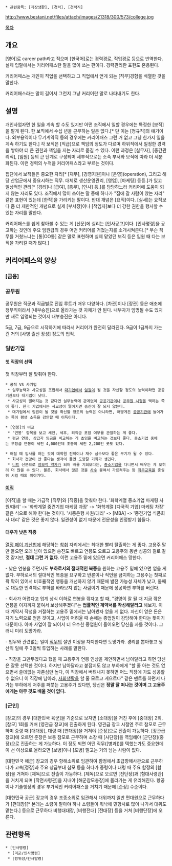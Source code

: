  * 관련항목: [직장생활], [경력], [경력직]

http://www.bestani.net/files/attach/images/21318/300/573/college.jpg

[[목차]]

== 개요 ==
[영어]로 career path라고 적으며 [한국어]로는 경력경로, 직업경로 등으로 번역한다. 실제 입말에서는 커리어패스란 말을 많이 쓰는 편이다. 경력관리란 표현도 혼용된다.

커리어패스는 개인이 직업을 선택하고 그 직업에서 얻게 되는 [직무]경험을 배열한 것을 말한다.

커리어패스라는 말이 길어서 그런지 그냥 커리어란 말로 나타내기도 한다.

== 설명 ==
개인사업자면 한 일을 계속 할 수도 있지만 어떤 조직에서 일할 경우에는 특정한 [보직]을 맡게 된다. 한 보직에서 수십 년을 근무하는 일은 없다.[* 단 이는 [정규직]의 얘기이다. 외부용역이나 무기계약직 등의 경우에는 커리어패스 그런 거 없고 그냥 한가지 일을 계속 하기도 한다.] 각 보직은 [직급]으로 책임의 정도가 다르며 하위직에서 일정한 경력을 쌓아야 더 큰 권한과 책임을 지는 자리로 옮길 수 있다. 이런 과정은 [실무자], [중간관리직], [임원] 등의 큰 단계로 구성되며 세부적으로는 소속 부서와 보직에 따라 더 세분화된다. 이런 경력의 누적을 커리어패스라고 부르는 것이다.

집단에서 보직들은 중요한 자리[* [재무], [경영지원]이나 [운영](operation), 그리고 해당 산업군에서 중요시하는 직무. 대체로 생산운영관리, [영업], [마케팅] 등등.]가 있고 일상적인 관리[* [경리]나 [급여], [총무], [인사] 등.]를 담당하느라 커리어에 도움이 되지 않는 자리도 있다. 조직에서 많이 쓰이는 말 중에 하나가 "집에 갈 사람이 앉는 자리" 같은 표현이 있는데 [한직]을 가리키는 말이다. 반대 개념은 [요직]이다. [실세]는 요직보다 좀 더 제한적인 개념으로 실제 [부서장]이나 [책임자]보다 더 강한 권한을 행사할 수 있는 자리를 말한다.

커리어패스를 쉽게 찾아볼 수 있는 게 [신문]에 실리는 [인사공고]이다. [인사명령]을 공고하는 것인데 주요 임원급의 경우 어떤 커리어를 거쳤는지를 소개시켜준다.[* 무슨 직무를 거쳤느냐는 [통|OO통] 같은 말로 표현하며 실제 맡았던 보직 등은 임원 때 다는 보직을 가리킬 때가 많다.]

== 커리어패스의 양상 ==

=== [금융] ===

=== 공무원 ===
공무원은 직군과 직급별로 진입 루트가 매우 다양하다. [차관]이나 [장관] 등은 애초에 정무직이라서 [내부승진]으로 올라가는 것 자체가 안 된다. 내부자가 임명될 수도 있지만 새로 임명되는 것이지 내부승진은 아니다.

5급, 7급, 9급으로 시작하기에 따라서 커리어가 완전히 달라진다. 9급이 1급까지 가는 건 거의 [사병 출신 장성] 정도의 업적.
=== 일반기업 ===
==== 첫 직장의 선택 ====
첫 직장부터 잘 맞춰야 한다. 

 * 공직 VS 사기업
  * 실무능력과 사교성을 조합해서 [[대기업]]에서 [[임원]]이 될 것을 자신할 정도의 능력이라면 공공기관보다 대기업이 낫다.
  * 사교성이 떨어지는 것 같다면 실무능력에 관계없이 [[공공기관]]이나 [[공무원 시험]]을 택하는 쪽이 좋다. 한국 기업에서는 사교성이 떨어지면 승진이 잘 되지 않는다.
  * 대기업에서 임원이 될 것을 확신할 정도의 능력은 아니라면, 어떻게든 [[공공기관]]에 들어가는 쪽이 평생 소득을 감안할 때 이득이다.

 * [연봉]의 비교
  * '연봉' 항목을 보고 세전, 세후, 퇴직금 포함 여부를 관찰하는 게 좋다.
  * 평균 연봉, 상급자 임금을 비교하는 게 초임을 비교하는 것보다 좋다. 중소기업 중에는 부장급 연봉이 세전 4,000인데 초봉이 세전 2,200인 곳도 있다.

 * 어릴 때 입사를 하는 것이 대학원 진학이나 재수 삼수보다 좋은 무기가 될 수 있다.
  * 회사가 전망이 안 좋다는 생각이 들면 도망갈 기회가 생긴다.
  * [[니트]] 신분으로 [[정보적 약자]]가 되어 배울 기회보다는, [[중소기업]]을 다니면서 배우는 게 오히려 더 많을 수 있다. 물론, 회사에서 많은 것을 [[사수]] 붙여서 가르쳐주는 등 [[직무교육]]을 충실히 시킬 때의 이야기다.
==== [[이직]] ====
[이직]을 할 때는 가급적 [직무]와 [직종]을 맞춰야 한다. '화학계열 중소기업 마케팅 사원/대리' -> '화학계열 중견기업 마케팅 과장' -> '화학계열 [다국적 기업] 마케팅 차장' 같은 식으로 해야 한다는 것이다. '시중은행 사원/대리' -> [MBA] -> '중견기업 식품회사 대리' 같은 것은 좋지 않다. 일관성이 없기 때문에 전문성을 인정받기 힘들다.

==== 대우가 낮은 직종 ====
[[열정 페이 계산법]]에 해당하는 [[착취]] 자리에서는 최대한 빨리 탈출하는 게 좋다. 고용주 말만 들으면 오래 남아 있으면 승진도 빠르고 연봉도 오르고 고용주와 동반 성공의 길로 갈 것 같지만, '''절대 그런 거 없다'''. 이런 고용주 밑에 있으면 커리어패스 망한다.

- 낮은 연봉을 주면서도 '''부하로서의 절대적인 복종'''을 원하는 고용주 밑에 있으면 얻을 게 없다. 부하로서의 절대적인 복종을 요구하고 반론이나 직언을 금지하는 고용주는 첫째로 꽉 막혀 있어서 비효율적인 행동을 개선하지 않기 때문에 발전 가능성 자체가 낮고, 둘째로 대등한 인격체로 부하를 바라보지 않는 사람이기 때문에 성공하면 부하를 버린다.

- 회사가 어렵다고 업계 상식 이하로 연봉을 깎자고 할 때, "경영이 잘 될 때 지금 깎은 연봉을 이자까지 붙여서 보상해주겠다"는 '''법률적인 계약서를 작성해달라고''' 해보자. 이 때 계약서 작성을 거절하는 고용주 밑에서는 남아봤자 얻을 게 없다. 자신이 얻은 돈은 자기 노력으로 얻은 것이고, 사업이 어려울 때 손해는 종업원이 감당해야 한다는 뜻이기 때문이다. 아마 사업이 잘 되어서 더 우수한 종업원이 들어오면 당신을 자를 것이다. 그러니 미리 도망가라.

- 업무와 관련없는 일이 [[직무]]의 절반 이상을 차지한다면 도망가라. 경리를 뽑아놓고 생산직 일에 주 3일씩 투입하는 사례를 말한다.

- 직장을 그만두겠다고 했을 때 고용주가 연봉 인상을 제안하면서 남아달라고 하면 당신은 잘못 선택한 것이다. 하지만 남아달라고 붙잡지도 않고 부하에게 "할 줄 아는 것도 없으면서 쓸데없는 자존심만 높다, 이 직장에서 버텨내지 못하면 어느 직장에 가도 성공할 수 없으니 이 직장에 남아라, [[사회생활]]을 할 줄 모르고 게으르다" 같은 멘트를 하면서 나가는 부하에게 저주를 퍼붓는 고용주가 있다면, 당신은 '''정말 잘 떠나는 것이며 그 고용주에게는 아무 것도 배울 것이 없다.'''

=== [군인] ===
[장교]의 경우 [대한민국 육군]을 기준으로 보자면 [소대장]을 거친 후에 [중대장] 2회, [참모] 1회를 거쳐 [영관급 장교]에 진출하게 된다. 영관급 장교 시절엔 주로 참모로 근무하며 중령 때 [대대장], 대령 때 [연대장]을 거쳐야 [준장]으로 진출이 가능하다. [장관급 장교]에 오르면 준장은 보통 참모로 근무하며 소장 때 [사단장]을 역임해야 [군단장](중장)으로 진출하는 게 가능하다. 이 정도 되면 어떤 직무([병과])를 택했는가도 중요한데 이 선 이상으로 올라오면 [보병]이나 [포병] 말고는 거의 남는 사람이 없다.

[대한민국 해군] 장교의 경우 항해소위로 임관하여 함정에서 초급항해사관으로 근무하다가 고속[정장]과 주요 상급부대 참모 등을 하다가 중령이나 대령 때 주요 함정의 [함장]을 거쳐야 [제독]으로 진출이 가능하다. [제독]으로 오르면 [전단장]과 [함대사령관]을 거치게 되며 [작전사령관]을 지내야 [해군참모총장]에 올라가는 게 유리해진다. 항공이나 기술행정의 경우 부가적인 커리어패스를 거치기 때문에 [준장] 수준이다.

[대한민국 공군] 장교의 경우 조종소위로 임관해서 대위까지 일반 편대원으로 근무하다가 [편대장][* 본래는 소령이 맡아야 하나 소령들이 워낙에 민항사로 많이 나가서 대위도 맡는다.] 등으로 근무하다 비행대대장, [비행전대] [전대장] 등을 거쳐 [비행단장]에 오른다.

== 관련항목 ==
 * [인사명령]
  * [미군/인사명령]
  * [방위성/인사발령]
